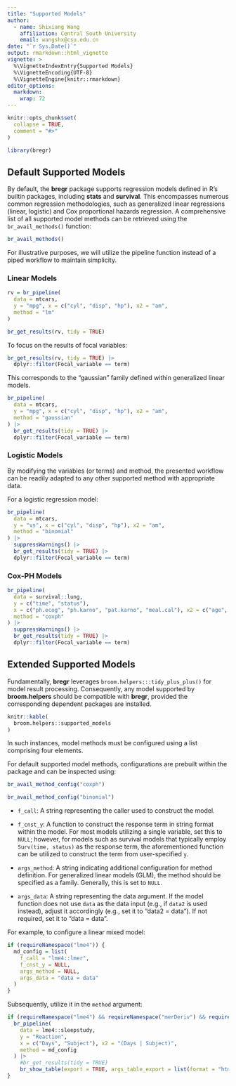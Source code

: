 ```yaml
---
title: "Supported Models"
author: 
  - name: Shixiang Wang
    affiliation: Central South University
    email: wangshx@csu.edu.cn
date: "`r Sys.Date()`"
output: rmarkdown::html_vignette
vignette: >
  %\VignetteIndexEntry{Supported Models}
  %\VignetteEncoding{UTF-8}
  %\VignetteEngine{knitr::rmarkdown}
editor_options: 
  markdown: 
    wrap: 72
---
```


```r
knitr::opts_chunk$set(
  collapse = TRUE,
  comment = "#>"
)
```

```r
library(bregr)
```

## Default Supported Models

By default, the **bregr** package supports regression models defined in
R's builtin packages, including **stats** and **survival**. This
encompasses numerous common regression methodologies, such as
generalized linear regressions (linear, logistic) and Cox proportional
hazards regression. A comprehensive list of all supported model methods
can be retrieved using the `br_avail_methods()` function:

```r
br_avail_methods()
```

For illustrative purposes, we will utilize the pipeline function instead
of a piped workflow to maintain simplicity.

### Linear Models

```r
rv = br_pipeline(
  data = mtcars,
  y = "mpg", x = c("cyl", "disp", "hp"), x2 = "am",
  method = "lm"
)
```

```r
br_get_results(rv, tidy = TRUE)
```

To focus on the results of focal variables:

```r
br_get_results(rv, tidy = TRUE) |> 
  dplyr::filter(Focal_variable == term)
```

This corresponds to the "gaussian" family defined within generalized
linear models.

```r
br_pipeline(
  data = mtcars,
  y = "mpg", x = c("cyl", "disp", "hp"), x2 = "am",
  method = "gaussian"
) |> 
  br_get_results(tidy = TRUE) |> 
  dplyr::filter(Focal_variable == term)
```

### Logistic Models

By modifying the variables (or terms) and method, the presented workflow
can be readily adapted to any other supported method with appropriate
data.

For a logistic regression model:

```r
br_pipeline(
  data = mtcars,
  y = "vs", x = c("cyl", "disp", "hp"), x2 = "am",
  method = "binomial"
) |> 
  suppressWarnings() |> 
  br_get_results(tidy = TRUE) |> 
  dplyr::filter(Focal_variable == term)
```

### Cox-PH Models

```r
br_pipeline(
  data = survival::lung,
  y = c("time", "status"),
  x = c("ph.ecog", "ph.karno", "pat.karno", "meal.cal"), x2 = c("age", "sex"),
  method = "coxph"
) |> 
  suppressWarnings() |> 
  br_get_results(tidy = TRUE) |> 
  dplyr::filter(Focal_variable == term)
```

## Extended Supported Models

Fundamentally, **bregr** leverages `broom.helpers:::tidy_plus_plus()`
for model result processing. Consequently, any model supported by
**broom.helpers** should be compatible with **bregr**, provided the
corresponding dependent packages are installed.

```r
knitr::kable(
  broom.helpers::supported_models
)
```

In such instances, model methods must be configured using a list
comprising four elements.

For default supported model methods, configurations are prebuilt within
the package and can be inspected using:

```r
br_avail_method_config("coxph")
```

```r
br_avail_method_config("binomial")
```

-   `f_call`: A string representing the caller used to construct the
    model.

-   `f_cnst_y`: A function to construct the response term in string
    format within the model. For most models utilizing a single
    variable, set this to `NULL`; however, for models such as survival
    models that typically employ `Surv(time, status)` as the response
    term, the aforementioned function can be utilized to construct the
    term from user-specified `y`.

-   `args_method`: A string indicating additional configuration for
    method definition. For generalized linear models (GLM), the method
    should be specified as a family. Generally, this is set to `NULL`.

-   `args_data`: A string representing the data argument. If the model
    function does not use `data` as the data input (e.g., if `data2` is
    used instead), adjust it accordingly (e.g., set it to "data2 =
    data"). If not required, set it to "data = data".

For example, to configure a linear mixed model:

```r
if (requireNamespace("lme4")) {
  md_config = list(
    f_call = "lme4::lmer",
    f_cnst_y = NULL,
    args_method = NULL,
    args_data = "data = data"
  )
}
```

Subsequently, utilize it in the `method` argument:

```r
if (requireNamespace("lme4") && requireNamespace("merDeriv") && requireNamespace("broom.mixed")) {
  br_pipeline(
    data = lme4::sleepstudy,
    y = "Reaction",
    x = c("Days", "Subject"), x2 = "(Days | Subject)",
    method = md_config
  ) |> 
    #br_get_results(tidy = TRUE)
    br_show_table(export = TRUE, args_table_export = list(format = "html"))
}
```
